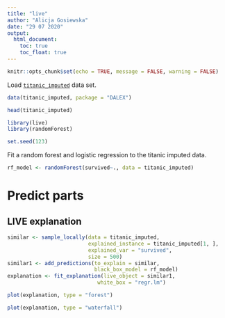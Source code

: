 ```yaml
---
title: "live"
author: "Alicja Gosiewska"
date: "29 07 2020"
output:
  html_document:
    toc: true
    toc_float: true
---
```


```r
knitr::opts_chunk$set(echo = TRUE, message = FALSE, warning = FALSE)
```

Load [`titanic_imputed`](https://modeloriented.github.io/DALEX/reference/titanic.html) data set.

```r
data(titanic_imputed, package = "DALEX")

head(titanic_imputed)
```


```r
library(live)
library(randomForest)

set.seed(123)
```

Fit a random forest and logistic regression to the titanic imputed data.

```r
rf_model <- randomForest(survived~., data = titanic_imputed)
```





# Predict parts

## LIVE explanation

```r
similar <- sample_locally(data = titanic_imputed,
                          explained_instance = titanic_imputed[1, ],
                          explained_var = "survived",
                          size = 500)
similar1 <- add_predictions(to_explain = similar,
                            black_box_model = rf_model)
explanation <- fit_explanation(live_object = similar1,
                             white_box = "regr.lm")
```

```r
plot(explanation, type = "forest")
```




```r
plot(explanation, type = "waterfall")
```


